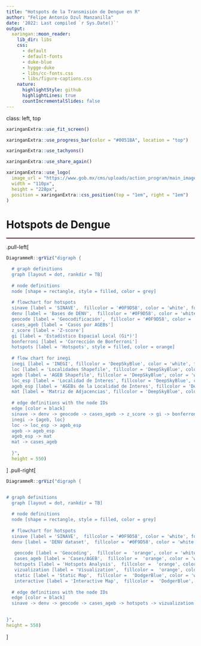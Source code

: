 ```yaml
---
title: "Hotspots de la Transmisión de Dengue en R"
author: "Felipe Antonio Dzul Manzanilla"
date: '2022: Last compiled `r Sys.Date()`'
output:
  xaringan::moon_reader:
    lib_dir: libs
    css: 
      - default
      - default-fonts
      - duke-blue
      - hygge-duke
      - libs/cc-fonts.css
      - libs/figure-captions.css
    nature:
      highlightStyle: github
      highlightLines: true
      countIncrementalSlides: false
---
```


class: left, top

```r
xaringanExtra::use_fit_screen()
```

```r
xaringanExtra::use_progress_bar(color = "#0051BA", location = "top")
```

```r
xaringanExtra::use_tachyons()
```

```r
xaringanExtra::use_share_again()
```

```r
xaringanExtra::use_logo(
  image_url = "https://www.gob.mx/cms/uploads/action_program/main_image/26942/post_post_portadavectores.gif",
  width = "110px",
  height = "228px",
  position = xaringanExtra::css_position(top = "1em", right = "1em")
)
```

# **Hotspots de Dengue**
<hr style="height:2px;border-width:0;color:#330019;background-color:#330019">

.pull-left[

```r
DiagrammeR::grViz("digraph {

  # graph definitions
  graph [layout = dot, rankdir = TB]
  
  # node definitions
  node [shape = rectangle, style = filled, color = grey] 
  
  # flowchart for hotspots
  sinave [label = 'SINAVE',  fillcolor = '#0F9D58', color = 'white', fontcolor = 'white']
  denv [label = 'Bases de DENV',  fillcolor = '#0F9D58', color = 'white', fontcolor = 'white']
  geocode [label = 'Geocodificación',  fillcolor = '#0F9D58', color = 'white', fontcolor = 'white']
  cases_ageb [label = 'Casos por AGEBs']
  z_score [label = 'Z-score']
  gi [label = 'Estadístico Espacial Local (Gi*)']
  bonferroni [label = 'Corrección de Bonferroni']
  hotspots [label = 'Hotspots', style = filled, color = orange]
  
  # flow chart for inegi
  inegi [label = 'INEGI', fillcolor = 'DeepSkyBlue', color = 'white', fontcolor = 'black']
  loc [label = 'Localidades Shapefile', fillcolor = 'DeepSkyBlue', color = 'white', fontcolor = 'black']
  ageb [label = 'AGEB Shapefile', fillcolor = 'DeepSkyBlue', color = 'white', fontcolor = 'black']
  loc_esp [label = 'Localidad de Ínteres', fillcolor = 'DeepSkyBlue', color = 'white', fontcolor = 'black']
  ageb_esp [label = 'AGEBs de la Localidad de Ínteres', fillcolor = 'DeepSkyBlue', color = 'white', fontcolor = 'black']
  mat [label = 'Matriz de Adjacencias', fillcolor = 'DeepSkyBlue', color = 'white', fontcolor = 'black']
  
  # edge definitions with the node IDs
  edge [color = black]
  sinave -> denv -> geocode -> cases_ageb -> z_score -> gi -> bonferroni -> hotspots 
  inegi -> {ageb, loc}
  loc -> loc_esp -> ageb_esp
  ageb -> ageb_esp
  ageb_esp -> mat
  mat -> cases_ageb 
 
  }", 
  height = 550)

```


]
.pull-right[

```r
DiagrammeR::grViz("digraph {


# graph definitions
  graph [layout = dot, rankdir = TB]
  
  # node definitions
  node [shape = rectangle, style = filled, color = grey] 
  
  # flowchart for hotspots
  sinave [label = 'SINAVE',  fillcolor = '#0F9D58', color = 'white', fontcolor = 'white']
  denv [label = 'DENV dataset',  fillcolor = '#0F9D58', color = 'white', fontcolor = 'white']
  
   geocode [label = 'Geocoding',  fillcolor =  'orange', color = 'white', fontcolor = 'black']
   cases_ageb [label = 'Cases/AGEB',  fillcolor =  'orange', color = 'white', fontcolor = 'black']
   hotspots [label = 'Hotspots Analysis',  fillcolor =  'orange', color = 'white', fontcolor = 'black']
   vizualization [label = 'Visualization',  fillcolor =  'orange', color = 'white', fontcolor = 'black']
   static [label = 'Static Map',  fillcolor =  'DodgerBlue', color = 'white', fontcolor = 'white']
   interactive [label = 'Interactive Map',  fillcolor =  'DodgerBlue', color = 'white', fontcolor = 'white']
  
  # edge definitions with the node IDs
  edge [color = black]
  sinave -> denv -> geocode -> cases_ageb -> hotspots -> vizualization -> {static interactive}
  

}",
height = 550)
```


]

